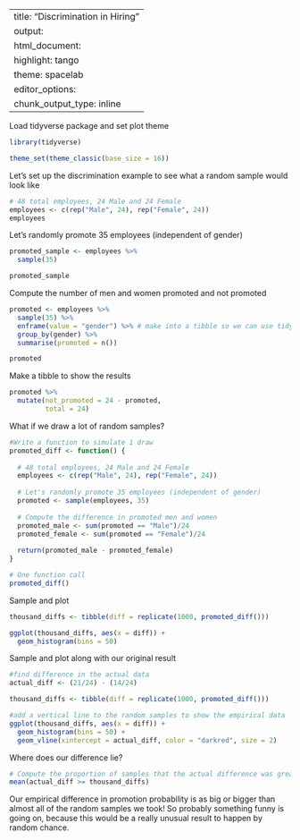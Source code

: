 
---
title: "Discrimination in Hiring"
output: 
  html_document: 
    highlight: tango
    theme: spacelab
editor_options: 
  chunk_output_type: inline
---

Load tidyverse package and set plot theme
```r
library(tidyverse)

theme_set(theme_classic(base_size = 16))
```

Let's set up the discrimination example to see what a random sample would look like
```r
# 48 total employees, 24 Male and 24 Female
employees <- c(rep("Male", 24), rep("Female", 24))
employees
```

Let's randomly promote 35 employees (independent of gender)
```r
promoted_sample <- employees %>% 
  sample(35) 

promoted_sample
```

Compute the number of men and women promoted and not promoted
```r
promoted <- employees %>%
  sample(35) %>%
  enframe(value = "gender") %>% # make into a tibble so we can use tidy funs
  group_by(gender) %>%
  summarise(promoted = n())

promoted
```

Make a tibble to show the results
```r
promoted %>%
  mutate(not_promoted = 24 - promoted,
         total = 24)
```

What if we draw a lot of random samples?
```r
#Write a function to simulate 1 draw 
promoted_diff <- function() {
  
  # 48 total employees, 24 Male and 24 Female
  employees <- c(rep("Male", 24), rep("Female", 24))
  
  # Let's randomly promote 35 employees (independent of gender)
  promoted <- sample(employees, 35) 
  
  # Compute the difference in promoted men and women
  promoted_male <- sum(promoted == "Male")/24
  promoted_female <- sum(promoted == "Female")/24
  
  return(promoted_male - promoted_female)
}

# One function call
promoted_diff()
```

Sample and plot
```r
thousand_diffs <- tibble(diff = replicate(1000, promoted_diff()))

ggplot(thousand_diffs, aes(x = diff)) + 
  geom_histogram(bins = 50)
```

Sample and plot along with our original result
```r
#find difference in the actual data
actual_diff <- (21/24) - (14/24)

thousand_diffs <- tibble(diff = replicate(1000, promoted_diff()))

#add a vertical line to the random samples to show the empirical data
ggplot(thousand_diffs, aes(x = diff)) + 
  geom_histogram(bins = 50) + 
  geom_vline(xintercept = actual_diff, color = "darkred", size = 2) 
```

Where does our difference lie?
```r
# Compute the proportion of samples that the actual difference was greater than
mean(actual_diff >= thousand_diffs)
```

Our empirical difference in promotion probability is as big or bigger than almost all of the random samples we took! So probably something funny is going on, because this would be a really unusual result to happen by random chance.
